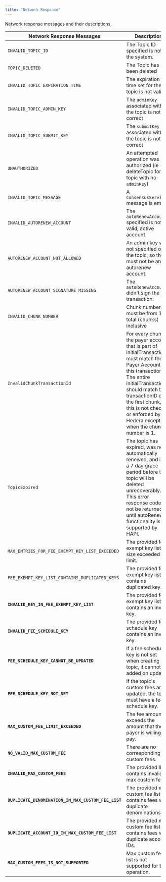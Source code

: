 ---
title: "Network Response"
---


Network response messages and their descriptions.

| Network Response Messages                           | Description                                                                                                                                                                                                                                                                                   |
| --------------------------------------------------- | --------------------------------------------------------------------------------------------------------------------------------------------------------------------------------------------------------------------------------------------------------------------------------------------- |
| `INVALID_TOPIC_ID`                                  | The Topic ID specified is not in the system.                                                                                                                                                                                                                                                  |
| `TOPIC_DELETED`                                     | The Topic has been deleted                                                                                                                                                                                                                                                                    |
| `INVALID_TOPIC_EXPIRATION_TIME`                     | ​The expiration time set for the topic is not valid                                                                                                                                                                                                                                           |
| `INVALID_TOPIC_ADMIN_KEY`                           | ​The `adminKey` associated with the topic is not correct                                                                                                                                                                                                                                      |
| `INVALID_TOPIC_SUBMIT_KEY`                          | ​The `submitKey` associated with the topic is not correct                                                                                                                                                                                                                                     |
| `UNAUTHORIZED`                                      | An attempted operation was not authorized (ie - a deleteTopic for a topic with no `adminKey`)                                                                                                                                                                                                 |
| `INVALID_TOPIC_MESSAGE`                             | A `ConsensusService` message is empty                                                                                                                                                                                                                                                         |
| `INVALID_AUTORENEW_ACCOUNT`                         | The `autoRenewAccount` specified is not a valid, active account.                                                                                                                                                                                                                              |
| `AUTORENEW_ACCOUNT_NOT_ALLOWED`                     | An admin key was not specified on the topic, so there must not be an autorenew account.                                                                                                                                                                                                       |
| `AUTORENEW_ACCOUNT_SIGNATURE_MISSING`               | The `autoRenewAccount` didn't sign the transaction.                                                                                                                                                                                                                                           |
| `INVALID_CHUNK_NUMBER`                              | Chunk number must be from 1 to total (chunks) inclusive                                                                                                                                                                                                                                       |
| `InvalidChunkTransactionId`                         | For every chunk, the payer account that is part of initialTransactionID must match the Payer Account of this transaction. The entire initialTransactionID should match the transactionID of the first chunk, but this is not checked or enforced by Hedera except when the chunk number is 1. |
| `TopicExpired`                                      | The topic has expired, was not automatically renewed, and is in a 7 day grace period before the topic will be deleted unrecoverably. This error response code will not be returned until autoRenew functionality is supported by HAPI.                                                        |
| `MAX_ENTRIES_FOR_FEE_EXEMPT_KEY_LIST_EXCEEDED`      | The provided fee exempt key list size exceeded the limit.                                                                                                                                                                                                                                     |
| `FEE_EXEMPT_KEY_LIST_CONTAINS_DUPLICATED_KEYS`      | The provided fee exempt key list contains duplicated keys.                                                                                                                                                                                                                                    |
| **`INVALID_KEY_IN_FEE_EXEMPT_KEY_LIST`**            | The provided fee exempt key list contains an invalid key.                                                                                                                                                                                                                                     |
| **`INVALID_FEE_SCHEDULE_KEY`**                      | The provided fee schedule key contains an invalid key.                                                                                                                                                                                                                                        |
| **`FEE_SCHEDULE_KEY_CANNOT_BE_UPDATED`**            | If a fee schedule key is not set when creating a topic, it cannot be added on update.                                                                                                                                                                                                         |
| **`FEE_SCHEDULE_KEY_NOT_SET`**                      | If the topic's custom fees are updated, the topic must have a fee schedule key.                                                                                                                                                                                                               |
| **`MAX_CUSTOM_FEE_LIMIT_EXCEEDED`**                 | The fee amount exceeds the amount that the payer is willing to pay.                                                                                                                                                                                                                           |
| **`NO_VALID_MAX_CUSTOM_FEE`**                       | There are no corresponding custom fees.                                                                                                                                                                                                                                                       |
| **`INVALID_MAX_CUSTOM_FEES`**                       | The provided list contains invalid max custom fees.                                                                                                                                                                                                                                           |
| **`DUPLICATE_DENOMINATION_IN_MAX_CUSTOM_FEE_LIST`** | The provided max custom fee list contains fees with duplicate denominations.                                                                                                                                                                                                                  |
| **`DUPLICATE_ACCOUNT_ID_IN_MAX_CUSTOM_FEE_LIST`**   | The provided max custom fee list contains fees with duplicate account IDs.                                                                                                                                                                                                                    |
| **`MAX_CUSTOM_FEES_IS_NOT_SUPPORTED`**              | Max custom fees list is not supported for this operation.                                                                                                                                                                                                                                     |
